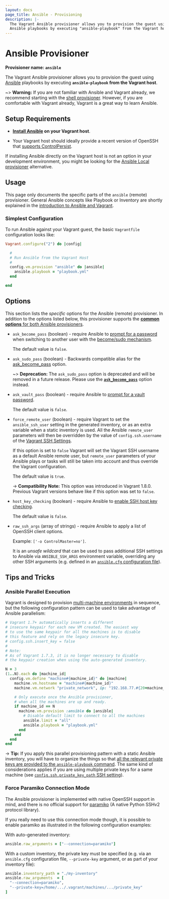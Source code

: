 ```yaml
---
layout: docs
page_title: Ansible - Provisioning
description: |-
  The Vagrant Ansible provisioner allows you to provision the guest using
  Ansible playbooks by executing "ansible-playbook" from the Vagrant host.
---
```


# Ansible Provisioner

**Provisioner name: `ansible`**

The Vagrant Ansible provisioner allows you to provision the guest using [Ansible](http://ansible.com) playbooks by executing **`ansible-playbook` from the Vagrant host**.

~> **Warning:**
If you are not familiar with Ansible and Vagrant already, we recommend starting with the [shell provisioner](/vagrant/docs/provisioning/shell). However, if you are comfortable with Vagrant already, Vagrant is a great way to learn Ansible.

## Setup Requirements

- **[Install Ansible](https://docs.ansible.com/intro_installation.html#installing-the-control-machine) on your Vagrant host**.

- Your Vagrant host should ideally provide a recent version of OpenSSH that [supports ControlPersist](https://docs.ansible.com/faq.html#how-do-i-get-ansible-to-reuse-connections-enable-kerberized-ssh-or-have-ansible-pay-attention-to-my-local-ssh-config-file).

If installing Ansible directly on the Vagrant host is not an option in your development environment, you might be looking for the [Ansible Local provisioner](/vagrant/docs/provisioning/ansible_local) alternative.

## Usage

This page only documents the specific parts of the `ansible` (remote) provisioner. General Ansible concepts like Playbook or Inventory are shortly explained in the [introduction to Ansible and Vagrant](/vagrant/docs/provisioning/ansible_intro).

### Simplest Configuration

To run Ansible against your Vagrant guest, the basic `Vagrantfile` configuration looks like:

```ruby
Vagrant.configure("2") do |config|

  #
  # Run Ansible from the Vagrant Host
  #
  config.vm.provision "ansible" do |ansible|
    ansible.playbook = "playbook.yml"
  end

end
```

## Options

This section lists the _specific_ options for the Ansible (remote) provisioner. In addition to the options listed below, this provisioner supports the [**common options** for both Ansible provisioners](/vagrant/docs/provisioning/ansible_common).

- `ask_become_pass` (boolean) - require Ansible to [prompt for a password](https://docs.ansible.com/intro_getting_started.html#remote-connection-information) when switching to another user with the [become/sudo mechanism](http://docs.ansible.com/ansible/become.html).

  The default value is `false`.

- `ask_sudo_pass` (boolean) - Backwards compatible alias for the [ask_become_pass](#ask_become_pass) option.

  ~> **Deprecation:**
  The `ask_sudo_pass` option is deprecated and will be removed in a future release. Please use the [**`ask_become_pass`**](#ask_become_pass) option instead.

* `ask_vault_pass` (boolean) - require Ansible to [prompt for a vault password](https://docs.ansible.com/playbooks_vault.html#vault).

  The default value is `false`.

* `force_remote_user` (boolean) - require Vagrant to set the `ansible_ssh_user` setting in the generated inventory, or as an extra variable when a static inventory is used. All the Ansible `remote_user` parameters will then be overridden by the value of `config.ssh.username` of the [Vagrant SSH Settings](/vagrant/docs/vagrantfile/ssh_settings).

  If this option is set to `false` Vagrant will set the Vagrant SSH username as a default Ansible remote user, but `remote_user` parameters of your Ansible plays or tasks will still be taken into account and thus override the Vagrant configuration.

  The default value is `true`.

  -> **Compatibility Note:** This option was introduced in Vagrant 1.8.0. Previous Vagrant versions behave like if this option was set to `false`.

- `host_key_checking` (boolean) - require Ansible to [enable SSH host key checking](https://docs.ansible.com/intro_getting_started.html#host-key-checking).

  The default value is `false`.

- `raw_ssh_args` (array of strings) - require Ansible to apply a list of OpenSSH client options.

  Example: `['-o ControlMaster=no']`.

  It is an _unsafe wildcard_ that can be used to pass additional SSH settings to Ansible via `ANSIBLE_SSH_ARGS` environment variable, overriding any other SSH arguments (e.g. defined in an [`ansible.cfg` configuration file](https://docs.ansible.com/intro_configuration.html#ssh-args)).

## Tips and Tricks

### Ansible Parallel Execution

Vagrant is designed to provision [multi-machine environments](/vagrant/docs/multi-machine) in sequence, but the following configuration pattern can be used to take advantage of Ansible parallelism:

```ruby
# Vagrant 1.7+ automatically inserts a different
# insecure keypair for each new VM created. The easiest way
# to use the same keypair for all the machines is to disable
# this feature and rely on the legacy insecure key.
# config.ssh.insert_key = false
#
# Note:
# As of Vagrant 1.7.3, it is no longer necessary to disable
# the keypair creation when using the auto-generated inventory.

N = 3
(1..N).each do |machine_id|
  config.vm.define "machine#{machine_id}" do |machine|
    machine.vm.hostname = "machine#{machine_id}"
    machine.vm.network "private_network", ip: "192.168.77.#{20+machine_id}"

    # Only execute once the Ansible provisioner,
    # when all the machines are up and ready.
    if machine_id == N
      machine.vm.provision :ansible do |ansible|
        # Disable default limit to connect to all the machines
        ansible.limit = "all"
        ansible.playbook = "playbook.yml"
      end
    end
  end
end
```

-> **Tip:**
If you apply this parallel provisioning pattern with a static Ansible inventory,
you will have to organize the things so that [all the relevant private keys are
provided to the `ansible-playbook` command](https://github.com/hashicorp/vagrant/pull/5765#issuecomment-120247738).
The same kind of considerations applies if you are using multiple private keys
for a same machine (see [`config.ssh.private_key_path` SSH setting](/vagrant/docs/vagrantfile/ssh_settings)).

### Force Paramiko Connection Mode

The Ansible provisioner is implemented with native OpenSSH support in mind, and there is no official support for [paramiko](https://github.com/paramiko/paramiko/) (A native Python SSHv2 protocol library).

If you really need to use this connection mode though, it is possible to enable paramiko as illustrated in the following configuration examples:

With auto-generated inventory:

```ruby
ansible.raw_arguments = ["--connection=paramiko"]
```

With a custom inventory, the private key must be specified (e.g. via an `ansible.cfg` configuration file, `--private-key` argument, or as part of your inventory file):

```ruby
ansible.inventory_path = "./my-inventory"
ansible.raw_arguments  = [
  "--connection=paramiko",
  "--private-key=/home/.../.vagrant/machines/.../private_key"
]
```
